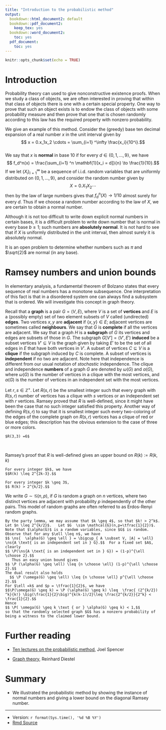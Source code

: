 ```yaml
---
title: "Introduction to the probabilistic method"
output:
  bookdown::html_document2: default
  bookdown::pdf_document2:
    keep_tex: yes
  bookdown::word_document2:
    toc: yes
  pdf_document:
    toc: yes
---
```

\newcommand{\e}{\varepsilon}
\newcommand\ns[1]{ \left\{ {#1} \right\} }
\newcommand{\Q}{{\mathbb Q}}
\newcommand{\Z}{{\mathbb Z}}
\newcommand{\R}{{\mathbb R}}
\newcommand{\N}{{\mathbb N}}
\newcommand{\F}{{\mathcal F}}
\renewcommand{\P}{{\mathbb P}}  
\newcommand{\E}{{\mathbb E}} 




```r
knitr::opts_chunk$set(echo = TRUE)
```




# Introduction

Probability   theory can used to give nonconstructive existence proofs.     When we study a class of objects,  we are often interested in proving that within that class of objects there is one with a certain special property.   One way to prove that such an object exists is to endow the class of objects with some probability measure and then prove that one that is chosen randomly according to this law has the required property with nonzero probability.   

  We give an example of this method.     Consider the (greedy) base ten decimal expansion of a real number $x$ in the unit interval given by
  $$ x = 0.x_1x_2 \cdots = \sum_{i=1} ^\infty \frac{x_i}{10^i}.$$  
We say that $x$ is **normal** in base $10$ if for every $d \in \ns{0, 1, \ldots, 9}$, we have
$$ f_d^n(x)  =  \frac{\sum_{i=1} ^n \mathbf{1}[x_i = d]}{n}  \to \frac{1}{10}.$$   If we let $(X_i)_{i=1}^{\infty}$ be a sequence of i.i.d.\ random variables that are uniformly distributed on $\ns{0, 1, \ldots, 9}$, and consider the random number given by
$$X = 0.X_1 X_2 \cdots$$
then by the law of large numbers gives that  $f_d^n(X) \to 1/10$ almost surely for every $d$.     Thus if we choose a random number according to the law of $X$, we are certain to obtain a normal number.  

Although it is not too difficult to write down explicit normal numbers in certain bases, it is a difficult  problem to write down number that is normal in every base $b \geq 1$; such numbers are **absolutely normal**.    It is not hard to see that if $X$ is uniformly distributed in the unit interval, then  almost surely it is absolutely normal.

It is an open problem to determine whether numbers such as $\pi$ and $\sqrt{2}$ are normal (in any base).  


# Ramsey numbers and union bounds

In elementary analysis,  a fundamental theorem of Bolzano states that every sequence of real numbers has a monotone subsequence.  One interpretation of this fact is that in a disordered system one can always find a subsystem that is ordered.    We will investigate this concept in graph theory.


Recall that a **graph** is a pair $G= (V, E)$, where $V$ is a set of **vertices** and $E$ is a (possibly empty) set of   two element subsets of $V$ called (undirected) **edges**.   Two vertices $x,y$ are **adjacent** if $\ns{x,y} \in E$; adjacent vertices are sometimes called **neighbours**.      We say that $G$ is **complete** if all the vertices are adjacent.      We say that a graph  $H$ is a **subgraph** of $G$ its vertices and edges are subsets of those in $G$.   The subgraph $G[V'] = (V', E')$ **induced** be a subset vertices $V' \subseteq V$ is the graph given by taking $E'$ to be the set of all edges in $E$ that have both vertices in $V'$.    A subset of vertices $C \subseteq V$ is a **clique**  if the subgraph induced by $C$ is complete.  A subset of vertices is **independent** if no two are adjacent.  Note here that independence is different from our usual notation of *stochastic* independence.   The clique and independence **numbers** of a graph $G$ are denoted by $\omega(G)$ and $\alpha(G)$, where $\omega(G)$ is the number of vertices in a clique with the most vertices, and $\alpha(G)$ is the number of vertices in an independent set with  the most vertices.   



Let $r,s \in \Z^{+}$.  Let $R(s,r)$ be the smallest integer  such that every graph with $R(s,r)$ number of vertices has a clique with $s$ vertices or an independent set with $r$ vertices.  Ramsey proved that $R$ is well-defined, since it might have been the case that  no such integer satisfied this property.      Another way of defining $R(s,r)$ to say that it is smallest integer such every two-coloring of the edges of the complete graph on $R(s,r)$ vertices has a clique of red or blue edges; this description has the obvious extension to the case of three or more colors.

```lemma
$R(3,3) =6$
  ```
<br>

Ramsey's proof that $R$ is well-defined gives an upper bound on $R(k) := R(k,k)$

```theorem
For every integer $k$, we have
$$R(k) \leq 2^{2k-3}.$$
```

```theorem
For every integer $k \geq 3$,
$$ R(k) > 2^{k/2}.$$
```

We write  $G \sim \mathcal{G}(n,p)$, if $G$ is random a graph on $n$ vertices, where two distinct  vertices are adjacent with probability $p$   independently of the other pairs.  This model of random graphs are often referred to as Erdos-Renyi random graphs.  



```proof
By the party lemma, we may assume that $k \geq 4$, so that $k! > 2^k$.     Let $n \leq 2^{k/2}$.   Let $G  \sim \mathcal{G}(n,p=\tfrac{1}{2})$.   Note that $\alpha(G)$ is a random variables, since $G$ is random.    Observe that for any $\ell \leq n$, we have
$$ \ns{  \alpha(G) \geq \ell } = \bigcup_{ A \subset V, |A| = \ell} \ns{A \text{ is an independent set in } G}.$$  For a fixed set $A$, clearly
$$ \P(\ns{A \text{ is an independent set in } G}) = (1-p)^{\ell \choose 2}.$$
   Thus an easy union bound gives
$$ \P (\alpha(G) \geq \ell) \leq {n \choose \ell} (1-p)^{\ell \choose 2}.$$
The dual result also holds
  $$ \P (\omega(G) \geq \ell) \leq {n \choose \ell} p^{\ell \choose 2}.$$
For $\ell =k$ and $p = \tfrac{1}{2}$, we have
$$\P(\omega(G) \geq k) = \P (\alpha(G) \geq k) \leq  \frac{ (2^{k/2}) ^k}{k!} \big(\frac{1}{2}\big)^{k(k-1)/2}\leq \frac{2^{k/2}}{2^k} < \frac{1}{2}.$$
Hence
$$ \P( \omega(G) \geq k \text { or } \alpha(G) \geq k) < 1,$$
so that the randomly selected graph $G$ has a nonzero probability of being a witness to the claimed lower bound.  
```





# Further reading



* [Ten lectures on the probabilistic method](https://epubs.siam.org/doi/book/10.1137/1.9781611970074), Joel Spencer

*  [Graph theory](http://diestel-graph-theory.com/), Reinhard Diestel


# Summary

*  We illustrated the probabilistic method by showing the instance of normal numbers and giving a lower bound on the diagonal Ramsey number. 

<hr> 


* Version: `r format(Sys.time(), '%d %B %Y')`
* [Rmd Source](https://tsoo-math.github.io/ucl/randomone.Rmd)



<br>
<br>
<br>


